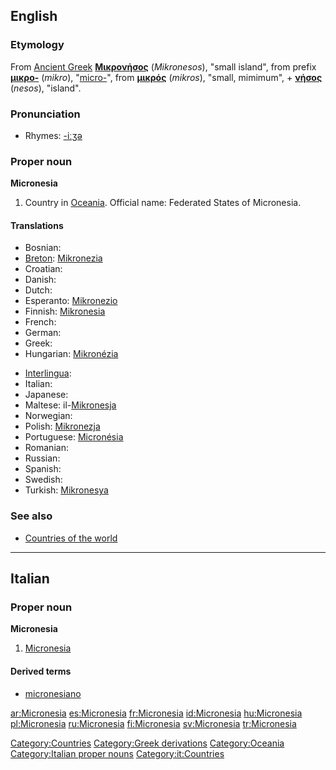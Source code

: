 ==English==

===Etymology===
From [[Ancient Greek]] '''[[Μικρονήσος]]''' (''Mikronesos''), "small island", from prefix '''[[μικρο-]]''' (''mikro''), "[[micro-]]", from '''[[μικρός]]''' (''mikros''), "small, mimimum", + '''[[νήσος]]''' (''nesos''), "island".

===Pronunciation===
* Rhymes: [[Rhymes:English:-iːʒə|-iːʒə]]

===Proper noun===
'''Micronesia'''
{{wikipedia}}

# Country in [[Oceania]]. Official name: Federated States of Micronesia.

====Translations====
{{top}}
* Bosnian: {{t-|bs|Mikronezija|f}}
* [[Breton]]: [[Mikronezia]]
* Croatian: {{t-|hr|Mikronezija|f}}
* Danish: {{t-|da|Mikronesien}}
* Dutch: {{t-|nl|Micronesia}}
* Esperanto: [[Mikronezio]]
* Finnish: [[Mikronesia]]
* French: {{t+|fr|Micronésie}}
* German: {{t+|de|Mikronesien}}
* Greek: {{t-|el|Μικρονησία|f|tr=Mikronisía|sc=Grek}}
* Hungarian: [[Mikronézia]]
{{mid}}
* [[Interlingua]]: {{t-|ia|Micronesia|xs=Interlingua}}
* Italian: {{t-|it|Micronesia}}
* Japanese: {{t-|ja|ミクロネシア|tr=mikuroneshia|sc=Jpan}}
* Maltese: il-[[Mikronesja]]
* Norwegian: {{t-|no|Mikronesiaføderasjonen}}
* Polish: [[Mikronezja]]
* Portuguese: [[Micronésia]]
* Romanian: {{t-|ro|Micronesia|f}}
* Russian: {{t-|ru|Микронезия|sc=Cyrl}}
* Spanish: {{t+|es|Micronesia}}
* Swedish: {{t+|sv|Mikronesien}}
* Turkish: [[Mikronesya]]
{{bottom}}

===See also===
* [[Appendix:Countries of the world|Countries of the world]]

[[Category:Countries]]
[[Category:Greek derivations]]
[[Category:Oceania]]
----

==Italian==
{{wikipedia|lang=it}}

===Proper noun===
'''Micronesia''' {{f}}

# [[#English|Micronesia]]

====Derived terms====
* [[micronesiano]]

[[Category:Italian proper nouns]]
[[Category:it:Countries]]

[[ar:Micronesia]]
[[es:Micronesia]]
[[fr:Micronesia]]
[[id:Micronesia]]
[[hu:Micronesia]]
[[pl:Micronesia]]
[[ru:Micronesia]]
[[fi:Micronesia]]
[[sv:Micronesia]]
[[tr:Micronesia]]